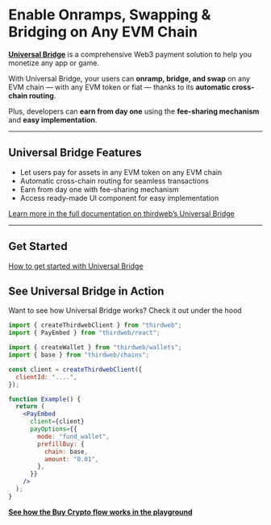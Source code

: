 # Enable Onramps, Swapping & Bridging on Any EVM Chain

[**Universal Bridge**](https://thirdweb.com/connect/universal-bridge) is a comprehensive Web3 payment solution to help you monetize any app or game.  

With Universal Bridge, your users can **onramp, bridge, and swap** on any EVM chain — with any EVM token or fiat — thanks to its **automatic cross-chain routing**.  

Plus, developers can **earn from day one** using the **fee-sharing mechanism** and **easy implementation**.

---

## Universal Bridge Features

- Let users pay for assets in any EVM token on any EVM chain  
- Automatic cross-chain routing for seamless transactions  
- Earn from day one with fee-sharing mechanism  
- Access ready-made UI component for easy implementation  

[Learn more in the full documentation on thirdweb’s Universal Bridge](https://portal.thirdweb.com/connect/pay/overview)

---

## Get Started

[How to get started with Universal Bridge](https://portal.thirdweb.com/connect/pay/get-started)

## See Universal Bridge in Action
Want to see how Universal Bridge works? Check it out under the hood

```jsx
import { createThirdwebClient } from "thirdweb";
import { PayEmbed } from "thirdweb/react";

import { createWallet } from "thirdweb/wallets";
import { base } from "thirdweb/chains";

const client = createThirdwebClient({
  clientId: "....",
});

function Example() {
  return (
    <PayEmbed
      client={client}
      payOptions={{
        mode: "fund_wallet",
        prefillBuy: {
          chain: base,
          amount: "0.01",
        },
      }}
    />
  );
}

```
[**See how the Buy Crypto flow works in the playground**](https://playground.thirdweb.com/connect/pay)
